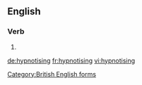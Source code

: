 ==English==

===Verb===
{{head|en|present participle}}

# {{present participle of|hypnotise|lang=en}}

[[Category:British English forms]]

[[de:hypnotising]]
[[fr:hypnotising]]
[[vi:hypnotising]]